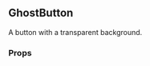 

<Meta
  decorators={[withKnobs]}
  component={GhostButton}
  title="Buttons|GhostButton"
/>

<div style={{ position: 'relative', bottom: '20px' }}>

  ## GhostButton

  A button with a transparent background.

  ### Props

  <div style={{ position: 'relative', bottom: '20px' }}>
    <Props of={GhostButton} />
  </div>

</div>
